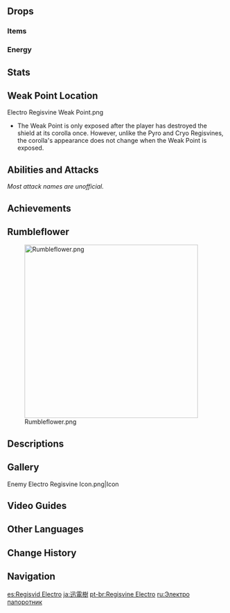 {{Enemy Infobox
|title        = Giant Sparksurge Calamus;Mournful Rumbleflower;Thunderous Blast Bloom
|image        = <gallery>
Enemy Electro Regisvine.png|Archive
Enemy Electro Regisvine Full Artwork.png|Full Art
</gallery>
|dmgtype      = Electro
|weakpoint = yes
|type         = Normal Bosses
|family       = Mystical Beasts
|group        = Regisvines
|location     = [[Mawtiyima Forest]], [[Lokapala Jungle]], [[Sumeru]]
|drops        = Thunderclap Fruitcore
}}
{{Enemy Intro}}

==Drops==
===Items===
{{World Boss Rewards
|gem         = Vajrada Amethyst
|exclusive   = Thunderclap Fruitcore
|sets        = Traveling Doctor,Instructor,The Exile,Prayers for Wisdom
}}

===Energy===
{{Energy Drops
|type  = Electro
|hp1   = 75
|o1    = 1
|hp2   = 50
|o2    = 1
|hp3   = 25
|o3    = 1
|hp4   = 0
|o4    = 1
}}

==Stats==
{{Enemy Stats
|res1         = Shielded
|resglobal    = 310%
|phys_res     = 330%
|electro_res  = 370%

|res2         = Stunned
|phys_res2    = 30%
|electro_res2 = 70%

|hp_ratio     = 7
|hp_type      = 1
|atk_ratio    = 5
|atk_type     = 2
}}

==Weak Point Location==
<gallery>
Electro Regisvine Weak Point.png
</gallery>
* The Weak Point is only exposed after the player has destroyed the shield at its corolla once. However, unlike the Pyro and Cryo Regisvines, the corolla's appearance does not change when the Weak Point is exposed.

==Abilities and Attacks==
''Most attack names are unofficial.''
{{Enemy Attacks
|name_1 = State Shift
|desc_1 = Upon entering battle, the Electro Regisvine will form a [[Shields/Enemy|shield]] (core) at its corolla. The shield will periodically shift positions between the Regisvine's corolla and roots. If the shield is destroyed, the regisvine will be stunned for a long period of time with lowered [[Resistance]]s.<br />Every time the shield shifts positions, a Waning Stamen or Waxing Stamen will be produced which can be destroyed using [[Elemental Reactions]]. When producing the Waxing Stamen, it deals '''40% ATK''' as {{Color|Electro DMG}} while Waning Stamen deals '''100% ATK''' as {{Color|Electro DMG}}. If both types of Stamens are present on the battlefield, they will attract each other and cause a massive explosion, dealing '''300% ATK''' as {{Color|AoE Electro DMG}} across the entire arena.
{{Elemental Shield Data
|title   = Core<br /><small>(First Time)</small>
|element = Electro
|gu      = 16
|noec    = 1

|title2   = Core<br /><small>(Subsequent)</small>
|element2 = Electro
|gu2      = 8
|noec2    = 1

|title3   = Stamens
|element3 = Electro
|gu3      = 2
|noec3    = 1
}}
|strat_1 = Both the shield and the Stamens are weakest to {{Cryo}}/{{Pyro}}/{{Dendro}}. Destroy a Stamen as soon as it spawns to prevent the explosion from occuring.
|caption_1 = Explosion

|name_2 = Faceplant
|desc_2 = Slams its head into the ground, dealing '''100% ATK'''  in the Corolla State or '''75% ATK''' in the Roots State as {{Color|AoE Electro DMG}}, then causes three trails of shockwaves to spike from the ground in both states, with each spike dealing '''50% ATK''' as {{Color|AoE Electro DMG}}.
|caption_2 = Corolla State
|file_2_2 = Electro Regisvine Faceplant 2
|caption_2_2 = Roots State

|name_3 = Half Flail
|desc_3 = Smashes its head on the floor and swings 180 degrees around its roots, dealing '''75% ATK''' as {{Color|AoE Electro DMG}} and knocking players away. This attack can be chained up to two times and followed up by '''Faceplant''' if the Regisvine's shield is located at its corolla.
|caption_3 = Corolla State
|file_3_2 = Electro Regisvine Half Flail 2
|caption_3_2 = Roots State

|name_4 = Flail
|desc_4 = Smashes its head on the floor and swings 360 degrees around its roots, dealing '''75% ATK''' as {{Color|AoE Electro DMG}} and knocking players away. This attack is only used immediately after recovering from a stunned state.
|caption_4 = Corolla State
|file_4_2 = Electro Regisvine Flail 2
|caption_4_2 = Roots State

|name_5 = Laser Sweep
|desc_5 = Sweeps nearby ground twice with a laser beam fired from its corolla, dealing '''75% ATK''' as {{Color|Electro DMG}} with each sweep, then shoots a massive laser beam forwards, rapidly dealing '''25% ATK''' as {{Color|Electro DMG}} to players caught in it. This attack is only used while the Regisvine's shield is located at its corolla.

|name_6 = Rapid Fire
|desc_6 = Raises its buds and rapidly shoots bolts at the player, each dealing '''40% ATK''' as {{Color|Electro DMG}} on hit. This attack is only used while the Regisvine's shield is located at its roots.

|name_7 = Thunderbolt Rain
|desc_7 = Rapidly summons thunderbolts that mark an area before striking down, each dealing '''40% ATK''' as {{Color|AoE Electro DMG}}. This attack is only used while the Regisvine's shield is located at its roots.
}}

==Achievements==
{{Achievement Topic Table|topic=Electro Regisvine|requirements=1}}

==Rumbleflower==
{{Description|You hear the rolling of thunder on a sunny day. Trace the sound to its source and one will find a bizarrely-shaped plant that does not blend in with its surroundings. Brave the surge of electric charges and defeat the Electro Regisvine.}}
[[File:Rumbleflower.png|400px]]

==Descriptions==
{{Description|A giant plant that violently releases electric charges stored within the [[Ley Line]]s.<br />Electro awakens plants and boosts soil fertility. If the Regisvine was indeed created to harmonize the turbulent energies of the Ley Lines, then it might be the earth's wish to see the presence of lush forests in Sumeru.|[[Adventurer Handbook]]}}
{{Description|A huge vine that has morphed into a monster through the conduction of high-voltage currents through the Ley Lines.<br />Electricity surges constantly from its canopy like the unending rage of the earth itself.<br />[[Kshahrewar]] researchers once submitted that a complex circuit matrix might be set up around this creature to carry electrical energy to the city for use there. This plan was stridently opposed by scholars from [[Spantamad]], who sacrificed 10 [[Shroomboar]]s to drive home the point about the dangers of utilizing electricity.|[[Archive]]}}

==Gallery==
<gallery>
Enemy Electro Regisvine Icon.png|Icon
</gallery>

==Video Guides== 
{{EVT
|video1   = https://youtu.be/NQ4FoiXflbU
|caption1 = How to EASILY Beat Electro Regisvine in Genshin Impact - Free to Play Friendly!

|video2   = https://youtu.be/iHOTmSogzZs
|caption2 = How to Unlock: Electro Regisvine Location & Waypoint

|video3   = https://youtu.be/GjMQYMy4zss
|caption3 = EVERYTHING You Need to Know about Electro Regisvine
}}

==Other Languages==
{{Other Languages
|en      = Electro Regisvine
|zhs     = 掣电树
|zhs_rm  = Chèdiàn-shù
|zht     = 掣電樹
|zht_rm  = Chèdiàn-shù
|zh_tl   = Lightning Tree
|ja      = 迅電樹
|ja_rm   = Jinden-ju{{Assumed}}
|ja_tl   = Swift-Lightning Tree
|ko      = 번개 나무
|ko_rm   = Beon'gae Namu
|ko_tl   = Lightning Tree
|es      = Regisvid Electro
|es_tl   = Electro Regisvine
|fr      = Arbre foudroyé
|fr_tl   = Lightning-Struck Tree
|ru      = Электро папоротник
|ru_tl   = Electro Fern
|th      = Electro Regisvine
|vi      = Cây Kích Điện
|vi_tl   = 
|de      = Fluxblitzbaum
|de_tl   = Flux Lightning Tree
|id      = Electro Regisvine
|pt      = Regisvine Electro
|pt_tl   = Electro Regisvine
|tr      = Yalancı Elektrik Ağacı
|tr_tl   = 
|it      = Regisreptus di Electro
|it_tl   = 
}}

==Change History==
{{Change History|3.0}}

==Navigation==
{{Enemy Navbox|Bosses}}

[[es:Regisvid Electro]]
[[ja:迅電樹]]
[[pt-br:Regisvine Electro]]
[[ru:Электро папоротник]]